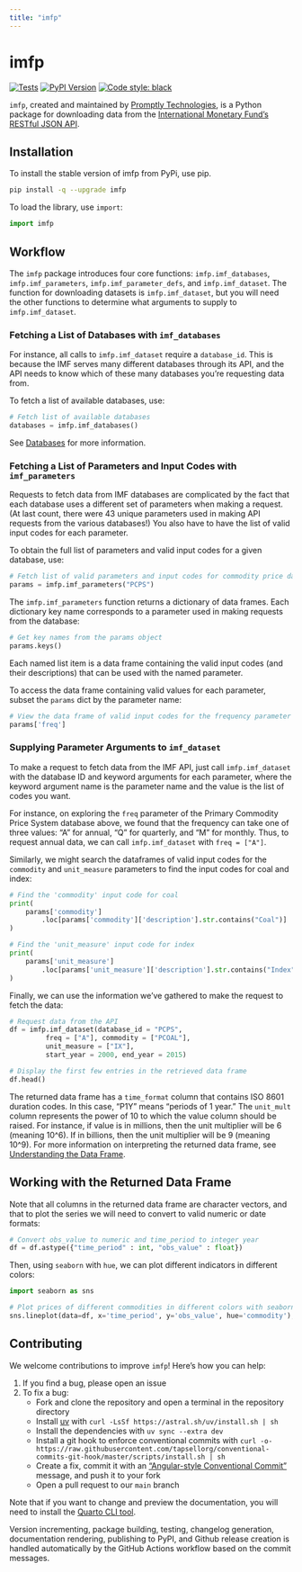 ```yaml
---
title: "imfp"
---
```



# imfp

[![Tests](https://github.com/Promptly-Technologies-LLC/imfp/actions/workflows/test.yml/badge.svg)](https://github.com/Promptly-Technologies-LLC/imfp/actions/workflows/test.yml)
[![PyPI Version](https://img.shields.io/pypi/v/imfp.svg)](https://pypi.python.org/pypi/imfp)
[![Code style: black](https://img.shields.io/badge/code%20style-black-000000.svg)](https://github.com/psf/black)

`imfp`, created and maintained by [Promptly Technologies](https://promptlytechnologies.com), is a Python package for downloading data from the [International Monetary Fund's](http://data.imf.org/) [RESTful JSON API](http://datahelp.imf.org/knowledgebase/articles/667681-using-json-restful-web-service).

## Installation

To install the stable version of imfp from PyPi, use pip.

```bash
pip install -q --upgrade imfp
```

To load the library, use `import`:

``` python
import imfp
```

## Workflow

The `imfp` package introduces four core functions: `imfp.imf_databases`, `imfp.imf_parameters`, `imfp.imf_parameter_defs`, and `imfp.imf_dataset`. The function for downloading datasets is `imfp.imf_dataset`, but you will need the other functions to determine what arguments to supply to `imfp.imf_dataset`.

### Fetching a List of Databases with `imf_databases`

For instance, all calls to `imfp.imf_dataset` require a `database_id`. This is because the IMF serves many different databases through its API, and the API needs to know which of these many databases you're requesting data from.

To fetch a list of available databases, use:

``` python
# Fetch list of available databases
databases = imfp.imf_databases()
```

See [Databases](docs/databases.qmd) for more information.

### Fetching a List of Parameters and Input Codes with `imf_parameters`

Requests to fetch data from IMF databases are complicated by the fact that each database uses a different set of parameters when making a request. (At last count, there were 43 unique parameters used in making API requests from the various databases!) You also have to have the list of valid input codes for each parameter.

To obtain the full list of parameters and valid input codes for a given database, use:

``` python
# Fetch list of valid parameters and input codes for commodity price database
params = imfp.imf_parameters("PCPS")
```

The `imfp.imf_parameters` function returns a dictionary of data frames. Each dictionary key name corresponds to a parameter used in making requests from the database:

``` python
# Get key names from the params object
params.keys()
```

Each named list item is a data frame containing the valid input codes (and their descriptions) that can be used with the named parameter.

To access the data frame containing valid values for each parameter, subset the `params` dict by the parameter name:

``` python
# View the data frame of valid input codes for the frequency parameter
params['freq']
```

### Supplying Parameter Arguments to `imf_dataset`

To make a request to fetch data from the IMF API, just call `imfp.imf_dataset` with the database ID and keyword arguments for each parameter, where the keyword argument name is the parameter name and the value is the list of codes you want.

For instance, on exploring the `freq` parameter of the Primary Commodity Price System database above, we found that the frequency can take one of three values: "A" for annual, "Q" for quarterly, and "M" for monthly. Thus, to request annual data, we can call `imfp.imf_dataset` with `freq = ["A"]`.

Similarly, we might search the dataframes of valid input codes for the `commodity` and `unit_measure` parameters to find the input codes for coal and index:

``` python
# Find the 'commodity' input code for coal
print(
    params['commodity']
        .loc[params['commodity']['description'].str.contains("Coal")]
)
```

``` python
# Find the 'unit_measure' input code for index
print(
    params['unit_measure']
        .loc[params['unit_measure']['description'].str.contains("Index")]
)
```

Finally, we can use the information we've gathered to make the request to fetch the data:

``` python
# Request data from the API
df = imfp.imf_dataset(database_id = "PCPS",
         freq = ["A"], commodity = ["PCOAL"],
         unit_measure = ["IX"],
         start_year = 2000, end_year = 2015)

# Display the first few entries in the retrieved data frame
df.head()
```

The returned data frame has a `time_format` column that contains ISO 8601 duration codes. In this case, “P1Y” means “periods of 1 year.” The `unit_mult` column represents the power of 10 to which the value column should be raised. For instance, if value is in millions, then the unit multiplier will be 6 (meaning 10^6). If in billions, then the unit multiplier will be 9 (meaning 10^9). For more information on interpreting the returned data frame, see [Understanding the Data Frame](docs/usage.qmd#understanding-the-data-frame).

## Working with the Returned Data Frame

Note that all columns in the returned data frame are character vectors, and that to plot the series we will need to convert to valid numeric or date formats:

``` python
# Convert obs_value to numeric and time_period to integer year
df = df.astype({"time_period" : int, "obs_value" : float})
```

Then, using `seaborn` with `hue`, we can plot different indicators in different colors:

``` python
import seaborn as sns

# Plot prices of different commodities in different colors with seaborn
sns.lineplot(data=df, x='time_period', y='obs_value', hue='commodity');
```

## Contributing

We welcome contributions to improve `imfp`! Here's how you can help:

1. If you find a bug, please open an issue
2. To fix a bug:
   - Fork and clone the repository and open a terminal in the repository directory
   - Install [uv](https://astral.sh/setup-uv/) with `curl -LsSf https://astral.sh/uv/install.sh | sh`
   - Install the dependencies with `uv sync --extra dev`
   - Install a git hook to enforce conventional commits with `curl -o- https://raw.githubusercontent.com/tapsellorg/conventional-commits-git-hook/master/scripts/install.sh | sh`
   - Create a fix, commit it with an ["Angular-style Conventional Commit"](https://www.conventionalcommits.org/en/v1.0.0-beta.4/) message, and push it to your fork
   - Open a pull request to our `main` branch

Note that if you want to change and preview the documentation, you will need to install the [Quarto CLI tool](https://quarto.org/docs/download/).

Version incrementing, package building, testing, changelog generation, documentation rendering, publishing to PyPI, and Github release creation is handled automatically by the GitHub Actions workflow based on the commit messages.